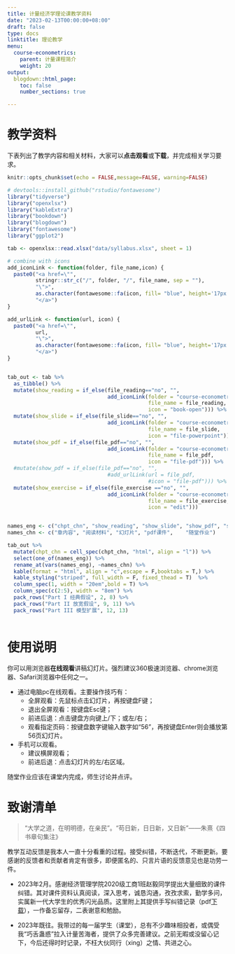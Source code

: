 ```yaml
---
title: 计量经济学理论课教学资料
date: "2023-02-13T00:00:00+08:00"
draft: false
type: docs
linktitle: 理论教学
menu:
  course-econometrics:
    parent: 计量课程简介
    weight: 20
output:
  blogdown::html_page:
    toc: false
    number_sections: true

---
```


# 教学资料

下表列出了教学内容和相关材料，大家可以**点击观看**或**下载**，并完成相关学习要求。

```r
knitr::opts_chunk$set(echo = FALSE,message=FALSE, warning=FALSE)

# devtools::install_github("rstudio/fontawesome")
library("tidyverse")
library("openxlsx")
library("kableExtra")
library("bookdown")
library("blogdown")
library("fontawesome")
library("ggplot2")
```


```r
tab <- openxlsx::read.xlsx("data/syllabus.xlsx", sheet = 1) 

# combine with icons
add_iconLink <- function(folder, file_name,icon) {
  paste0("<a href=\"", 
         stringr::str_c("/", folder, "/", file_name, sep = ""), 
         "\">", 
         as.character(fontawesome::fa(icon, fill= "blue", height='17px' )), 
         "</a>") 
}

add_urlLink <- function(url, icon) {
  paste0("<a href=\"", 
         url, 
         "\">", 
         as.character(fontawesome::fa(icon, fill= "blue", height='17px' )), 
         "</a>") 
}


tab_out <- tab %>%
  as_tibble() %>%
  mutate(show_reading = if_else(file_reading=="no", "",
                                add_iconLink(folder = "course-econometrics-master",
                                             file_name = file_reading, 
                                             icon = "book-open"))) %>%
  mutate(show_slide = if_else(file_slide=="no", "",
                                add_iconLink(folder = "course-econometrics",
                                             file_name = file_slide, 
                                             icon = "file-powerpoint"))) %>%
  mutate(show_pdf = if_else(file_pdf=="no", "",
                                add_iconLink(folder = "course-econometrics",
                                             file_name = file_pdf, 
                                             icon = "file-pdf"))) %>%
  #mutate(show_pdf = if_else(file_pdf=="no", "",
                                #add_urlLink(url = file_pdf, 
                                             #icon = "file-pdf"))) %>%
  mutate(show_exercise = if_else(file_exercise =="no", "", 
                                add_iconLink(folder = "course-econometrics",
                                             file_name = file_exercise, 
                                             icon = "edit"))) 


names_eng <- c("chpt_chn", "show_reading", "show_slide", "show_pdf", "show_exercise")
names_chn <- c("章内容", "阅读材料", "幻灯片", "pdf课件",    "随堂作业")

tab_out %>% 
  mutate(chpt_chn = cell_spec(chpt_chn, "html", align = "l")) %>%
  select(one_of(names_eng)) %>%
  rename_at(vars(names_eng), ~names_chn) %>%
  kable(format = "html", align = "c",escape = F,booktabs = T,) %>%
  kable_styling("striped", full_width = F, fixed_thead = T)  %>%
  column_spec(1, width = "20em",bold = T) %>%
  column_spec(c(2:5), width = "8em") %>%
  pack_rows("Part I 经典假设", 2, 8) %>%
  pack_rows("Part II 放宽假设", 9, 11) %>%
  pack_rows("Part III 模型扩展", 12, 13)
  

```

# 使用说明

你可以用浏览器**在线观看**讲稿幻灯片。强烈建议360极速浏览器、chrome浏览器、Safari浏览器中任何之一。

- 通过电脑pc在线观看。主要操作技巧有：
    - 全屏观看：先鼠标点击幻灯片，再按键盘F键；
    - 退出全屏观看：按键盘Esc键；
    - 前进后退：点击键盘方向键上/下；或左/右；
    - 观看指定页码：按键盘数字键输入数字如“56”，再按键盘Enter则会播放第56页幻灯片。
    

- 手机可以观看。
    - 建议横屏观看；
    - 前进后退：点击幻灯片的左/右区域。


随堂作业应该在课堂内完成，师生讨论并点评。

<!---参考[阅读资料](/course-econometrics/reading/cht01-history/) --->

# 致谢清单

>   “大学之道，在明明德，在亲民”。“苟日新，日日新，又日新”——朱熹《四书章句集注》

教学互动反馈是我本人一直十分看重的过程。接受纠错，不断迭代，不断更新。要感谢的反馈者和贡献者肯定有很多，即便匿名的、只言片语的反馈意见也是功劳一件。

- 2023年2月。感谢经济管理学院2020级工商1班赵毅同学提出大量细致的课件纠错。其对课件资料认真阅读，深入思考，诚恳沟通，孜孜求索，勤学多问，实属新一代大学生的优秀闪光品质。这里附上其提供手写纠错记录（pdf[下载](/course-econometrics/pic/correction-2023.pdf)），一作备忘留存，二表谢意和勉励。

- 2023年既往。我带过的每一届学生（课堂），总有不少趣味相投者，或偶受我“巧舌蛊惑”拉入计量苦海者，提供了众多完善建议。之前无暇或没留心记下，今后还得时时记录，不枉大伙同行（xing）之情、共进之心。
